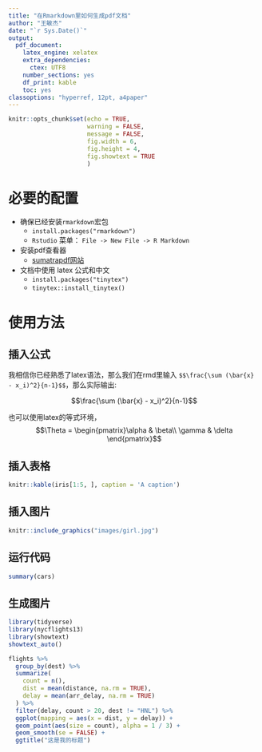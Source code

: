 ```yaml
---
title: "在Rmarkdown里如何生成pdf文档"
author: "王敏杰"
date: "`r Sys.Date()`"
output:
  pdf_document: 
    latex_engine: xelatex
    extra_dependencies:
      ctex: UTF8
    number_sections: yes
    df_print: kable
    toc: yes
classoptions: "hyperref, 12pt, a4paper"
---
```




```r
knitr::opts_chunk$set(echo = TRUE, 
                      warning = FALSE, 
                      message = FALSE,
                      fig.width = 6, 
                      fig.height = 4,
                      fig.showtext = TRUE
                      )
```




# 必要的配置

* 确保已经安装`rmarkdown`宏包
  + `install.packages("rmarkdown")`
  + `Rstudio` 菜单： `File -> New File -> R Markdown`
  
  
  
* 安装pdf查看器
  +  [sumatrapdf网站](https://www.sumatrapdfreader.org/download-free-pdf-viewer.html)
 
 
 
* 文档中使用 latex 公式和中文
  +  `install.packages("tinytex")`
  +  `tinytex::install_tinytex()`




# 使用方法
## 插入公式

我相信你已经熟悉了latex语法，那么我们在rmd里输入
`$$\frac{\sum (\bar{x} - x_i)^2}{n-1}$$`，那么实际输出:

$$\frac{\sum (\bar{x} - x_i)^2}{n-1}$$

也可以使用latex的等式环境， 
$$\Theta = \begin{pmatrix}\alpha & \beta\\
\gamma & \delta
\end{pmatrix}$$







## 插入表格

```r
knitr::kable(iris[1:5, ], caption = 'A caption')
```


## 插入图片


```r
knitr::include_graphics("images/girl.jpg")
```



## 运行代码

```r
summary(cars)
```


## 生成图片

```r
library(tidyverse)
library(nycflights13)
library(showtext)
showtext_auto()

flights %>%
  group_by(dest) %>%
  summarize(
    count = n(),
    dist = mean(distance, na.rm = TRUE),
    delay = mean(arr_delay, na.rm = TRUE)
  ) %>%
  filter(delay, count > 20, dest != "HNL") %>%
  ggplot(mapping = aes(x = dist, y = delay)) +
  geom_point(aes(size = count), alpha = 1 / 3) +
  geom_smooth(se = FALSE) +
  ggtitle("这是我的标题")
```





